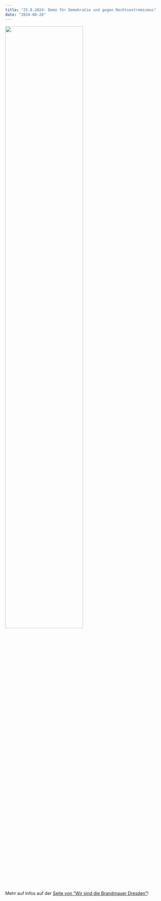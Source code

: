 ```yaml
---
title: "25.8.2024: Demo für Demokratie und gegen Rechtsextremismus"
date: "2024-08-20"
---
```

![](brandmauer.png){width=70% fig-align="center"}

Mehr auf Infos auf der [Seite von "Wir sind die Brandmauer Dresden"](https://wir-sind-die-brandmauer-dresden.org/)!
 